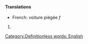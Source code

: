 ====Translations====
*French: voiture piégée ''f''
#{{stub}} [[Category:Definitionless words: English]]